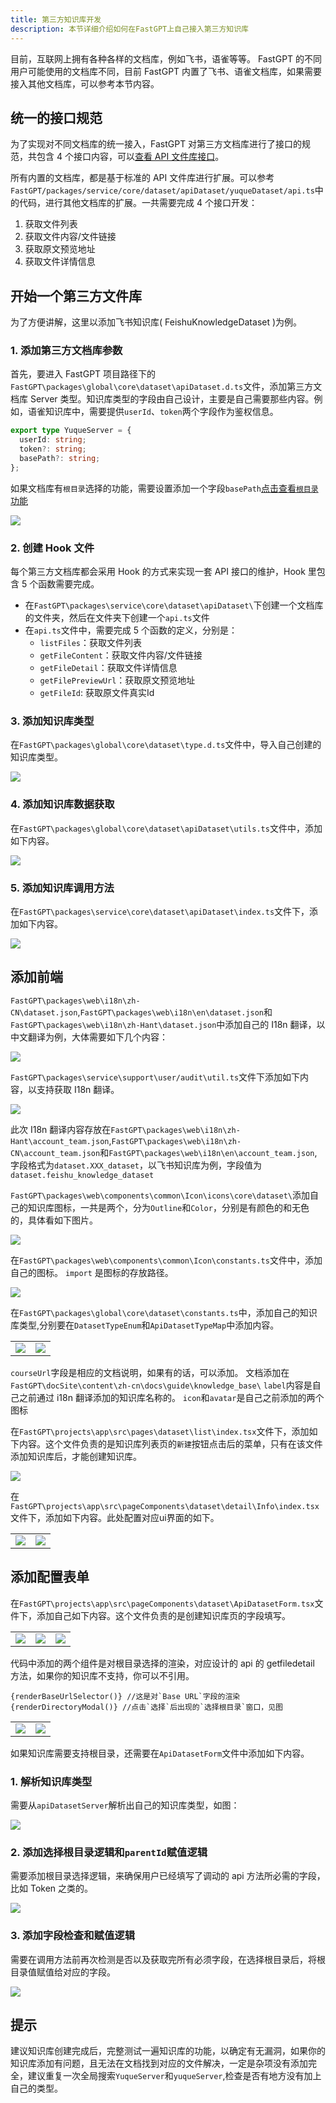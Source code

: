 ```yaml
---
title: 第三方知识库开发
description: 本节详细介绍如何在FastGPT上自己接入第三方知识库
---
```



目前，互联网上拥有各种各样的文档库，例如飞书，语雀等等。 FastGPT 的不同用户可能使用的文档库不同，目前 FastGPT 内置了飞书、语雀文档库，如果需要接入其他文档库，可以参考本节内容。


## 统一的接口规范

为了实现对不同文档库的统一接入，FastGPT 对第三方文档库进行了接口的规范，共包含 4 个接口内容，可以[查看 API 文件库接口](/docs/guide/knowledge_base/api_dataset)。

所有内置的文档库，都是基于标准的 API 文件库进行扩展。可以参考`FastGPT/packages/service/core/dataset/apiDataset/yuqueDataset/api.ts`中的代码，进行其他文档库的扩展。一共需要完成 4 个接口开发：

1. 获取文件列表
2. 获取文件内容/文件链接
3. 获取原文预览地址
4. 获取文件详情信息

## 开始一个第三方文件库

为了方便讲解，这里以添加飞书知识库( FeishuKnowledgeDataset )为例。

### 1. 添加第三方文档库参数

首先，要进入 FastGPT 项目路径下的`FastGPT\packages\global\core\dataset\apiDataset.d.ts`文件，添加第三方文档库 Server 类型。知识库类型的字段由自己设计，主要是自己需要那些内容。例如，语雀知识库中，需要提供`userId`、`token`两个字段作为鉴权信息。

```ts
export type YuqueServer = {
  userId: string;
  token?: string;
  basePath?: string;
};
```

<Alert icon="🤖" context="success">

如果文档库有`根目录`选择的功能，需要设置添加一个字段`basePath`[点击查看`根目录`功能](/docs/guide/knowledge_base/third_dataset/#添加配置表单)

</Alert>

![](/imgs/thirddataset-1.png)

### 2. 创建 Hook 文件

每个第三方文档库都会采用 Hook 的方式来实现一套 API 接口的维护，Hook 里包含 5 个函数需要完成。

- 在`FastGPT\packages\service\core\dataset\apiDataset\`下创建一个文档库的文件夹，然后在文件夹下创建一个`api.ts`文件
- 在`api.ts`文件中，需要完成 5 个函数的定义，分别是：
  - `listFiles`：获取文件列表
  - `getFileContent`：获取文件内容/文件链接
  - `getFileDetail`：获取文件详情信息
  - `getFilePreviewUrl`：获取原文预览地址
  - `getFileId`: 获取原文件真实Id

### 3. 添加知识库类型

在`FastGPT\packages\global\core\dataset\type.d.ts`文件中，导入自己创建的知识库类型。

![](/imgs/thirddataset-2.png)

### 4. 添加知识库数据获取

在`FastGPT\packages\global\core\dataset\apiDataset\utils.ts`文件中，添加如下内容。

![](/imgs/thirddataset-3.png)

### 5. 添加知识库调用方法

在`FastGPT\packages\service\core\dataset\apiDataset\index.ts`文件下，添加如下内容。

![](/imgs/thirddataset-4.png)

## 添加前端

`FastGPT\packages\web\i18n\zh-CN\dataset.json`,`FastGPT\packages\web\i18n\en\dataset.json`和`FastGPT\packages\web\i18n\zh-Hant\dataset.json`中添加自己的 I18n 翻译，以中文翻译为例，大体需要如下几个内容：

![](/imgs/thirddataset-5.png)

`FastGPT\packages\service\support\user/audit\util.ts`文件下添加如下内容，以支持获取 I18n 翻译。

![](/imgs/thirddataset-6.png)

<Alert icon="🤖" context="success">

此次 I18n 翻译内容存放在`FastGPT\packages\web\i18n\zh-Hant\account_team.json`,`FastGPT\packages\web\i18n\zh-CN\account_team.json`和`FastGPT\packages\web\i18n\en\account_team.json`,字段格式为`dataset.XXX_dataset`，以飞书知识库为例，字段值为`dataset.feishu_knowledge_dataset`

</Alert>

`FastGPT\packages\web\components\common\Icon\icons\core\dataset\`添加自己的知识库图标，一共是两个，分为`Outline`和`Color`，分别是有颜色的和无色的，具体看如下图片。

![](/imgs/thirddataset-7.png)


在`FastGPT\packages\web\components\common\Icon\constants.ts`文件中，添加自己的图标。 `import` 是图标的存放路径。

![](/imgs/thirddataset-8.png)

在`FastGPT\packages\global\core\dataset\constants.ts`中，添加自己的知识库类型,分别要在`DatasetTypeEnum`和`ApiDatasetTypeMap`中添加内容。

| | |
| --- | --- | 
| ![](/imgs/thirddataset-9.png) | ![](/imgs/thirddataset-10.png) |

<Alert icon="🤖" context="success">

`courseUrl`字段是相应的文档说明，如果有的话，可以添加。
文档添加在`FastGPT\docSite\content\zh-cn\docs\guide\knowledge_base\`
`label`内容是自己之前通过 i18n 翻译添加的知识库名称的。
`icon`和`avatar`是自己之前添加的两个图标 

</Alert>

在`FastGPT\projects\app\src\pages\dataset\list\index.tsx`文件下，添加如下内容。这个文件负责的是知识库列表页的`新建`按钮点击后的菜单，只有在该文件添加知识库后，才能创建知识库。

![](/imgs/thirddataset-11.png)

在`FastGPT\projects\app\src\pageComponents\dataset\detail\Info\index.tsx`文件下，添加如下内容。此处配置对应ui界面的如下。

| | |
| --- | --- |
![](/imgs/thirddataset-12.png)|![](/imgs/thirddataset-13.png)

## 添加配置表单

在`FastGPT\projects\app\src\pageComponents\dataset\ApiDatasetForm.tsx`文件下，添加自己如下内容。这个文件负责的是创建知识库页的字段填写。

| | | |
| --- | --- | --- |
| ![](/imgs/thirddataset-14.png) | ![](/imgs/thirddataset-15.png) | ![](/imgs/thirddataset-16.png) |

代码中添加的两个组件是对根目录选择的渲染，对应设计的 api 的 getfiledetail 方法，如果你的知识库不支持，你可以不引用。

```
{renderBaseUrlSelector()} //这是对`Base URL`字段的渲染
{renderDirectoryModal()} //点击`选择`后出现的`选择根目录`窗口，见图
```

| | |
| --- | --- | 
| ![](/imgs/thirddataset-17.png) | ![](/imgs/thirddataset-18.png) |

如果知识库需要支持根目录，还需要在`ApiDatasetForm`文件中添加如下内容。

### 1. 解析知识库类型

需要从`apiDatasetServer`解析出自己的知识库类型，如图：

![](/imgs/thirddataset-19.png)

### 2. 添加选择根目录逻辑和`parentId`赋值逻辑

需要添加根目录选择逻辑，来确保用户已经填写了调动的 api 方法所必需的字段，比如 Token 之类的。

![](/imgs/thirddataset-20.png)

### 3. 添加字段检查和赋值逻辑

需要在调用方法前再次检测是否以及获取完所有必须字段，在选择根目录后，将根目录值赋值给对应的字段。

![](/imgs/thirddataset-21.png)

## 提示

建议知识库创建完成后，完整测试一遍知识库的功能，以确定有无漏洞，如果你的知识库添加有问题，且无法在文档找到对应的文件解决，一定是杂项没有添加完全，建议重复一次全局搜索`YuqueServer`和`yuqueServer`,检查是否有地方没有加上自己的类型。
